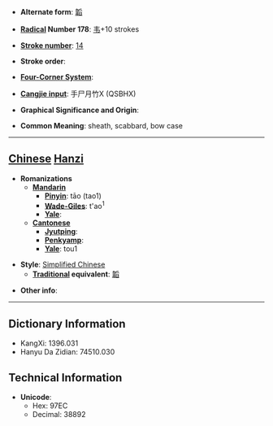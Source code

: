 * '''Alternate form''': [[韜]]

* '''[[Wiktionary:Chinese radical index| Radical]] Number 178''': [[Wiktionary:Chinese radical index 韦|韦]]+10 strokes

* '''[[Wiktionary:Chinese total strokes index|Stroke number]]''': [[Wiktionary:Chinese total strokes index 14|14]]

* '''Stroke order''': 

* '''[[Wiktionary:Chinese four corner index|Four-Corner System]]''': 

* '''[[Wiktionary:Chinese Cangjie index|Cangjie input]]''': 手尸月竹X (QSBHX)

* '''Graphical Significance and Origin''': 

* '''Common Meaning''': sheath, scabbard, bow case

----

== [[Chinese]] [[Hanzi]] ==

* '''Romanizations'''
** '''[[Mandarin]]'''
*** '''[[Pinyin]]''': tāo (tao1)
*** '''[[Wade-Giles]]''': t'ao<sup>1</sup>
*** '''[[Yale]]''': 
** '''[[Cantonese]]'''
*** '''[[Jyutping]]''':
*** '''[[Penkyamp]]''': 
*** '''[[Yale]]''': tou1

* '''Style''': [[Simplified Chinese]] 
** '''[[Traditional Chinese|Traditional]] equivalent''': [[韜]]

* '''Other info''': 

----

== Dictionary Information ==

* KangXi: 1396.031
* Hanyu Da Zidian: 74510.030

== Technical Information ==

* '''Unicode''':
** Hex: 97EC
** Decimal: 38892